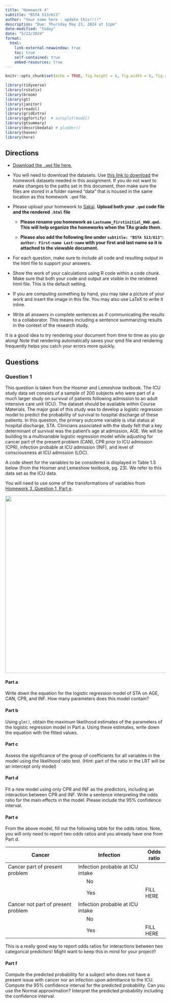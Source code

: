```yaml
---
title: "Homework 4"
subtitle: "BSTA 513/613"
author: "Your name here - update this!!!!"
description: "Due: Thursday May 23, 2024 at 11pm"
date-modified: "today"
date: "5/23/2024"
format: 
  html:
    link-external-newwindow: true
    toc: true
    self-contained: true
    embed-resources: true
---
```


```{=html}
<style>div.blue { background-color:#e6f0ff; border-radius: 5px; padding: 20px;}</style>
```
```r
knitr::opts_chunk$set(echo = TRUE, fig.height = 4, fig.width = 6, fig.align = "center")

library(tidyverse)
library(rstatix)
library(broom)
library(gt)
library(janitor)
library(readxl)
library(gridExtra)
library(ggfortify)  # autoplot(model)
library(gtsummary)
library(describedata) # gladder()
library(haven)
library(here)
```

## Directions

-   [Download the `.qmd` file here.](https://github.com/nwakim/S2024_BSTA_513/blob/main/homework/HW4.qmd)

-   You will need to download the datasets. Use [this link to download](https://ohsuitg-my.sharepoint.com/:f:/r/personal/wakim_ohsu_edu/Documents/Teaching/Classes/S2024_BSTA_513_613/Student_files/Data/Homework?csf=1&web=1&e=QEsqb9) the homework datasets needed in this assignment. If you do not want to make changes to the paths set in this document, then make sure the files are stored in a folder named "data" that is housed in the same location as this homework `.qmd` file.

-   Please upload your homework to [Sakai](https://sakai.ohsu.edu/portal/site/BSTA-512-1-AB-W24/tool/961ec5ef-d7f9-4518-be16-25f7af3d6be4). **Upload both your `.qmd` code file and the rendered `.html` file**

    -   **Please rename you homework as `Lastname_Firstinitial_HW0.qmd`. This will help organize the homeworks when the TAs grade them.**

    -   **Please also add the following line under `subtitle: "BSTA 513/613"`: `author: First-name Last-name` with your first and last name so it is attached to the viewable document.**

-   For each question, make sure to include all code and resulting output in the html file to support your answers.

-   Show the work of your calculations using R code within a code chunk. Make sure that both your code and output are visible in the rendered html file. This is the default setting.

-   If you are computing something by hand, you may take a picture of your work and insert the image in this file. You may also use LaTeX to write it inline.

-   Write all answers in complete sentences as if communicating the results to a collaborator. This means including a sentence summarizing results in the context of the research study.

::: callout-tip
It is a good idea to try rendering your document from time to time as you go along! Note that rendering automatically saves your qmd file and rendering frequently helps you catch your errors more quickly.
:::

## Questions

### Question 1

This question is taken from the Hosmer and Lemeshow textbook. The ICU study data set consists of a sample of 200 subjects who were part of a much larger study on survival of patients following admission to an adult intensive care unit (ICU). The dataset should be available within Course Materials. The major goal of this study was to develop a logistic regression model to predict the probability of survival to hospital discharge of these patients. In this question, the primary outcome variable is vital status at hospital discharge, STA. Clinicians associated with the study felt that a key determinant of survival was the patient’s age at admission, AGE. We will be building to a multivariable logistic regression model while adjusting for cancer part of the present problem (CAN), CPR prior to ICU admission (CPR), infection probable at ICU admission (INF), and level of consciousness at ICU admission (LOC).

A code sheet for the variables to be considered is displayed in Table 1.5 below (from the Hosmer and Lemeshow textbook, pg. 23). We refer to this data set as the ICU data.

You will need to use some of the transformations of variables from [Homework 3, Question 1, Part e](https://nwakim.github.io/S2024_BSTA_513/homework/HW3.html#part-e).

![](./images/ICU_codebook.png){width="557"}

#### Part a

Write down the equation for the logistic regression model of STA on AGE, CAN, CPR, and INF. How many parameters does this model contain?

#### Part b

Using `glm()`, obtain the maximum likelihood estimates of the parameters of the logistic regression model in Part a. Using these estimates, write down the equation with the fitted values.

#### Part c

Assess the significance of the group of coefficients for all variables in the model using the likelihood ratio test. (Hint: part of the ratio in the LRT will be an intercept only model)

#### Part d

Fit a new model using only CPR and INF as the predictors, including an interaction between CPR and INF. Write a sentence interpreting the odds ratio for the main effects in the model. Please include the 95% confidence interval.

#### Part e

From the above model, fill out the following table for the odds ratios. Note, you will only need to report two odds ratios and you already have one from Part d.

| Cancer                             | Infection                        | Odds ratio |
|------------------------------------|----------------------------------|------------|
| Cancer part of present problem     | Infection probable at ICU intake |            |
|                                    |       No                         |            |
|                                    |       Yes                        | FILL HERE  |
| Cancer not part of present problem | Infection probable at ICU intake |            |
|                                    |       No                         |            |
|                                    |       Yes                        | FILL HERE  |

This is a really good way to report odds ratios for interactions between two categorical predictors! Might want to keep this in mind for your project!!

#### Part f

Compute the predicted probability for a subject who does not have a present issue with cancer nor an infection upon admittance to the ICU. Compute the 95% confidence interval for the predicted probability. Can you use the Normal approximation? Interpret the predicted probability including the confidence interval.